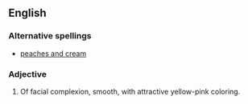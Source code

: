 ==English==

===Alternative spellings===
*[[peaches and cream]]

===Adjective===
{{en-adj|pos=[[peaches]]-[[and]]-[[cream]]}}
# {{idiom}} Of facial complexion, smooth, with attractive yellow-pink coloring.